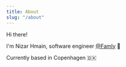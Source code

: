 ```yaml
---
title: About
slug: "/about"
---
```


Hi there!

I'm Nizar Hmain, software engineer [@Famly](https://www.famly.co/) 💜

Currently based in Copenhagen 🇩🇰
